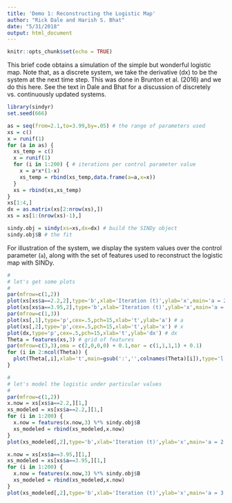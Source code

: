 ```yaml
---
title: 'Demo 1: Reconstructing the Logistic Map'
author: "Rick Dale and Harish S. Bhat"
date: "5/31/2018"
output: html_document
---
```


```r
knitr::opts_chunk$set(echo = TRUE)
```

This brief code obtains a simulation of the simple but wonderful logistic map. Note that, as a discrete system, we take the derivative (dx) to be the system at the next time step. This was done in Brunton et al. (2016) and we do this here. See the text in Dale and Bhat for a discussion of discretely vs. continuously updated systems. 

```r

library(sindyr)
set.seed(666)

as = seq(from=2.1,to=3.99,by=.05) # the range of parameters used
xs = c()
x = runif(1)
for (a in as) {
  xs_temp = c()
  x = runif(1)
  for (i in 1:200) { # iterations per control parameter value
    x = a*x*(1-x)
    xs_temp = rbind(xs_temp,data.frame(a=a,x=x))
  }
  xs = rbind(xs,xs_temp)
}  
xs[1:4,]
dx = as.matrix(xs[2:nrow(xs),])
xs = xs[1:(nrow(xs)-1),]

sindy.obj = sindy(xs=xs,dx=dx) # build the SINDy object
sindy.obj$B # the fit

```

For illustration of the system, we display the system values over the control parameter (`a`), along with the set of features used to reconstruct the logistic map with SINDy.

```r

# 
# let's get some plots
#
par(mfrow=c(1,2))
plot(xs[xs$a==2.2,2],type='b',xlab='Iteration (t)',ylab='x',main='a = 2.2') # under values a=2.2
plot(xs[xs$a==3.95,2],type='b',xlab='Iteration (t)',ylab='x',main='a = 3.95') # under values a=3.95
par(mfrow=c(1,3))
plot(xs[,1],type='p',cex=.5,pch=15,xlab='t',ylab='a') # a
plot(xs[,2],type='p',cex=.5,pch=15,xlab='t',ylab='x') # x
plot(dx,type='p',cex=.5,pch=15,xlab='t',ylab='dx') # dx
Theta = features(xs,3) # grid of features
par(mfrow=c(3,3),oma = c(2,0,0,0) + 0.1,mar = c(1,1,1,1) + 0.1)
for (i in 2:ncol(Theta)) {
  plot(Theta[,i],xlab='t',main=gsub(':','',colnames(Theta)[i]),type='l',xaxt='n',yaxt='n')
}

#
# let's model the logistic under particular values
#
par(mfrow=c(1,2))
x.now = xs[xs$a==2.2,][1,]
xs_modeled = xs[xs$a==2.2,][1,]
for (i in 1:200) {
  x.now = features(x.now,3) %*% sindy.obj$B
  xs_modeled = rbind(xs_modeled,x.now)
}
plot(xs_modeled[,2],type='b',xlab='Iteration (t)',ylab='x',main='a = 2.2') # under values a=2.2

x.now = xs[xs$a==3.95,][1,]
xs_modeled = xs[xs$a==3.95,][1,]
for (i in 1:200) {
  x.now = features(x.now,3) %*% sindy.obj$B
  xs_modeled = rbind(xs_modeled,x.now)
}
plot(xs_modeled[,2],type='b',xlab='Iteration (t)',ylab='x',main='a = 3.95') # under values a=3.95

```





